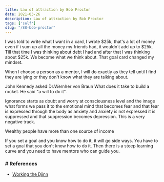 ```yaml
---
title: Law of attraction by Bob Proctor
date: 2021-03-26
description: Law of attraction by Bob Proctor
tags: ['self']
slug: "/88-bob-proctor"
---
```


I was told to write what I want in a card, I wrote $25k, that's a lot of money even if i sum up all the money my friends had, it wouldn't add up to $25k. Till that time I was thinking about debt I had and after that I was thinking about $25k. We become what we think about. That goal card changed my mindset. 

When I choose a person as a mentor, I will do exactly as they tell until I find they are lying or they don't know what they are talking about.

John Kennedy asked Dr.Wernher von Braun What does it take to build a rocket. He said "a will to do it". 

Ignorance starts as doubt and worry at consciousness level and the image what forms we pass it to the emotional mind that becomes fear and that fear is expressed through the body as anxiety and anxiety is not expressed it is suppressed and that suppression becomes depression. This is a very negative track. 

Wealthy people have more than one source of income

If you set a goal and you know how to do it, it will go side ways. You have to set a goal that you don't know how to do it. Then there is a steep learning curve and you need to have mentors who can guide you. 


### # References
* [Working the Djinn](../42-working-the-djinn)